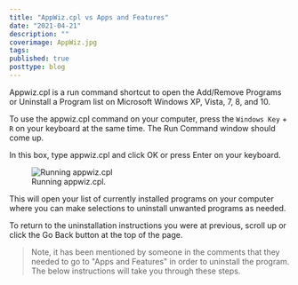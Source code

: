 ```yaml
---
title: "AppWiz.cpl vs Apps and Features"
date: "2021-04-21"
description: ""
coverimage: AppWiz.jpg
tags: 
published: true
posttype: blog
---
```


Appwiz.cpl is a run command shortcut to open the Add/Remove Programs or Uninstall a Program list on Microsoft Windows XP, Vista, 7, 8, and 10. 

To use the appwiz.cpl command on your computer, press the `Windows Key` + `R` on your keyboard at the same time. The Run Command window should come up.

In this box, type appwiz.cpl and click OK or press Enter on your keyboard.
<figure class="figure text-center col-xs-12 col-sm-12 col-lg-12">
 <img src="/static/346fd5bb-f993-4497-9036-da99fe9e1d76.png" class="img-fluid" alt="Running appwiz.cpl" />
  <figcaption class="figure-caption text-center fw-normal text-dark">Running appwiz.cpl.</figcaption>
</figure>



This will open your list of currently installed programs on your computer where you can make selections to uninstall unwanted programs as needed.

To return to the uninstallation instructions you were at previous, scroll up or click the Go Back button at the top of the page.

> Note, it has been mentioned by someone in the comments that they needed to go to "Apps and Features" in order to uninstall the program. The below instructions will take you through these steps.
